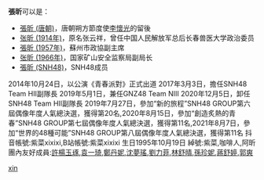 '''張昕'''可以是：
*[[張昕_(唐朝)|張昕 (唐朝)]]，唐朝朔方節度使[[李懷光|李懷光]]的留後
*[[张昕_(1914年)|张昕 (1914年)]]，原名张云祥，曾任中国人民解放军总后长春兽医大学政治委员
*[[張昕_(1957年)|張昕 (1957年)]]，蘇州市政協副主席
*[[张昕_(1966年)|张昕 (1966年)]]，国家矿山安全监察局副局长
*[[張昕_(SNH48)|張昕 (SNH48)]]，SNH48成员
2014年10月24日，以公演《青春派對》正式出道
2017年3月3日，擔任SNH48 Team HII副隊長
2019年5月1日，兼任GNZ48 Team NIII
2020年12月5日，卸任SNH48 Team HII副隊長
2019年7月27日，參加“新的旅程”SNH48 GROUP第六屆偶像年度人氣總決選，獲得第20名,2020年8月15日，參加“創造炙熱的青春”SNH48 GROUP第七屆偶像年度人氣總決選，獲得第11名,2021年8月7日，參加“世界的48種可能”SNH48 GROUP第八屆偶像年度人氣總決選，獲得第11名
抖音帳號:紫菜xixixi,B站帳號:紫菜xixixi
生日1995年10月19日
綽號:紫菜,咖啡人,阿昕
團內友好成員:[[許楊玉琢|許楊玉琢]],[[袁一琦|袁一琦]],[[鄭丹妮|鄭丹妮]],[[沈夢瑤|沈夢瑤]],[[劉力菲|劉力菲]],[[林舒晴|林舒晴]],[[孫珍妮|孫珍妮]],[[蔣舒婷|蔣舒婷]],[[郭爽|郭爽]]


{{Disambig}}

[[Category:二字张姓人名消歧义|xin]]